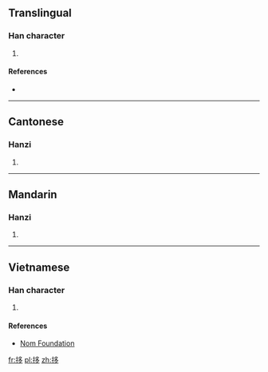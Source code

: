 ==Translingual==

===Han character===
{{Han char|rn=64|rad=手|as=06|sn=9|four=57027|canj=手弓戈弓 (QNIN), X手弓戈弓 (XQNIN)|ids=⿰扌多}}

# {{defn|Han|sort=手06}}

====References====
* {{Han ref|kx=0428.180|dkj=12008|dj=0777.120|hdz=31874.050|uh=62F8|ud=25336|bh=CEDE|bd=52958}}

----

==Cantonese==

===Hanzi===
{{yue-hanzi|jyut=[[ji4]]|y=yi4}}

# {{defn|lang=yue|sort=手06}}

----

==Mandarin==

===Hanzi===
{{cmn-hanzi|pin=[[yí]] ([[yi2]]), [[chǐ]] ([[chi3]])|wg=i<sup>4</sup>, ch'ih<sup>3</sup>}}

# {{defn|lang=cmn|sort=手06}}

----

==Vietnamese==

===Han character===
{{vi-hantu|đưa|rs=手06}}

# {{defn|lang=vi|sort=手06}}

====References====
*[http://nomfoundation.org/common/nom_details.php?codepoint=62f8 Nom Foundation]

[[fr:拸]]
[[pl:拸]]
[[zh:拸]]